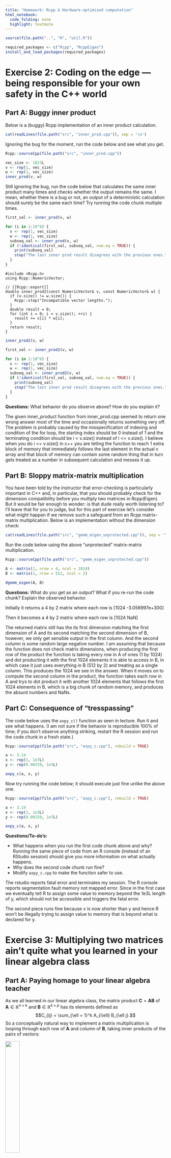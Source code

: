 ```yaml
---
title: "Homework: Rcpp & Hardware-optimized computation"
html_notebook:
  code_folding: none
  highlight: textmate
---
```


```r
source(file.path("..", "R", "util.R"))

required_packages <- c("Rcpp", "RcppEigen")
install_and_load_packages(required_packages)
```

# Exercise 2: Coding on the edge &mdash; being responsible for your own safety in the C++ world

## Part A: Buggy inner product

Below is a (buggy) Rcpp implementation of an inner product calculation. 

```r
cat(readLines(file.path("src", "inner_prod.cpp")), sep = '\n')
```

Ignoring the bug for the moment, run the code below and see what you get.

```r
Rcpp::sourceCpp(file.path("src", "inner_prod.cpp"))

vec_size <- 1023L
v <- rep(1, vec_size)
w <- rep(1, vec_size)
inner_prod(v, w)
```

Still ignoring the bug, run the code below that calculates the same inner product many times and checks whether the output remains the same.
I mean, whether there is a bug or not, an output of a deterministic calculation should surely be the same each time?
Try running the code chunk multiple times. 

```r
first_val <- inner_prod(v, w)

for (i in 1:10^6) {
  v <- rep(1, vec_size)
  w <- rep(1, vec_size)
  subseq_val <- inner_prod(v, w)
  if (!identical(first_val, subseq_val, num.eq = TRUE)) {
    print(subseq_val)
    stop("The last inner prod result disagrees with the previous ones.")
  }
}
```

```Rcpp
#include <Rcpp.h>
using Rcpp::NumericVector;

// [[Rcpp::export]]
double inner_prod2(const NumericVector& v, const NumericVector& w) {
  if (v.size() != w.size()) {
    Rcpp::stop("Incompatible vector lengths.");
  }
  double result = 0;
  for (int i = 0; i < v.size(); ++i) {
    result += v[i] * w[i];
  }
  return result;
}
```

```r
inner_prod2(v, w)
```

```r
first_val <- inner_prod2(v, w)

for (i in 1:10^6) {
  v <- rep(1, vec_size)
  w <- rep(1, vec_size)
  subseq_val <- inner_prod2(v, w)
  if (!identical(first_val, subseq_val, num.eq = TRUE)) {
    print(subseq_val)
    stop("The last inner prod result disagrees with the previous ones.")
  }
}
```


**Questions:**
What behavior do you observe above? How do you explain it?

The given inner_product function from inner_prod.cpp seemed to return one wrong answer most of the time and occasionally returns something very off. 
The problem is probably caused by the misspecification of indexing and condition of the for loop, the starting index should be 0 instead of 1 and the terminating condition should be i < v.size() instead of i <= v.size(). I believe when you do i <= v.size() in c++ you are telling the function to reach 1 extra block of memory that immediately follows the last element in the actual v array and that block of memory can contain some random thing that in turn gets treated as a number in subsequent calculation and messes it up.  


## Part B: Sloppy matrix-matrix multiplication

You have been told by the instructor that error-checking is particularly important in C++ and, in particular, that you should probably check for the dimension compatibility before you multiply two matrices in Rcpp(Eigen).
But it would be fair enough to wonder: is that dude really worth listening to?
I'll leave that for you to judge, but for this part of exercise let's consider what might happen if we remove such a safeguard from an Rcpp matrix-matrix multiplication.
Below is an implementation without the dimension check: 

```r
cat(readLines(file.path("src", "gemm_eigen_unprotected.cpp")), sep = '\n')
```

Run the code below using the above "unprotected" matrix-matrix multiplication.

```r
Rcpp::sourceCpp(file.path("src", "gemm_eigen_unprotected.cpp"))

A <- matrix(1, nrow = 4, ncol = 1024)
B <- matrix(1, nrow = 512, ncol = 2)

dgemm_eigen(A, B)
```

**Questions:**
What do you get as an output? What if you re-run the code chunk? Explain the observed behavior.

Initially it returns a 4 by 2 matrix where each row is [1024 -3.056997e+300]

Then it becomes a 4 by 2 matrix where each row is [1024 NaN]

The returned matrix still has the its first dimension matching the first dimension of A and its second matching the second dimension of B, however, we only get sensible output in the first column. And the second column is some random large negative number. I am assuming that because the function does not check matrix dimensions, when producing the first row of the product the function is taking every row in A of ones (1 by 1024) and dot producting it with the first 1024 elements it is able to access in B, in which case it just uses everything in B (512 by 2) and treating as a single column. This produces the 1024 we see in the answer. When it moves on to compute the second column in the product, the function takes each row in A and trys to dot product it with another 1024 elements that follows the first 1024 elements in B, which is a big chunk of random memory, and produces the absurd numbers and NaNs.  


## Part C: Consequence of "tresspassing"

The code below uses the `axpy_c()` function as seen in lecture.
Run it and see what happens. 
(I am not sure if the behavior is reproducible 100% of time; if you don't observe anything striking, restart the R session and run the code chunk in a fresh state.)

```r
Rcpp::sourceCpp(file.path("src", "axpy_c.cpp"), rebuild = TRUE)

a <- 3.14
x <- rep(1, 1e7L)
y <- rep(0.00159, 1e3L)

axpy_c(a, x, y)
```

Now try running the code below; it should execute just fine unlike the above one.

```r
Rcpp::sourceCpp(file.path("src", "axpy_c.cpp"), rebuild = TRUE)
```

```r
a <- 3.14
x <- rep(1, 1e3L)
y <- rep(0.00159, 1e7L)

axpy_c(a, x, y)
```

**Questions/To-do's:**

* What happens when you run the first code chunk above and why? 
Running the same piece of code from an R console (instead of an RStudio session) should give you more information on what actually happens.
* Why does the second code chunk run fine?
* Modify `axpy_c.cpp` to make the function safer to use.

The rstudio reports fatal error and terminates my session. The R console reports segmentation fault memory not mapped error. Since in the first case we eventually tell R to assign some value to memory beyond the 1e3L length of y, which should not be accessible and triggers the fatal error. 

The second piece runs fine because x is now shorter than y and hence R won't be illegally trying to assign value to memory that is beyond what is declared for y. 


# Exercise 3: Multiplying two matrices ain't quite what you learned in your linear algebra class

## Part A: Paying homage to your linear algebra teacher

As we all learned in our linear algebra class, the matrix product $\boldsymbol{C} = \boldsymbol{A} \boldsymbol{B}$ of $\boldsymbol{A} \in \mathbb{R}^{n \times k}$ and $\boldsymbol{B} \in \mathbb{R}^{k \times p}$ has its elements defined as
$$C_{ij} = \sum_{\ell = 1}^k A_{i\ell} B_{\ell j}.$$
So a conceptually natural way to implement a matrix multiplication is looping through each row of $\boldsymbol{A}$ and column of $\boldsymbol{B}$, taking inner products of the pairs of vectors:

![](figure/matrix_multi_via_row_col_dot.gif){width=30%}

Implement a matrix-matrix multiplication based on this approach as `row_col_dot_matmat` using the starter code provided in the `matmat.cpp` file.
Then check that its output agrees with the base R matrix multiplication.

```r
Rcpp::sourceCpp(file.path("src", "matmat.cpp"))
```

```r
n_row_out <- 1024L
n_inner <- 2048L
n_col_out <- 512L
A <- matrix(rnorm(n_row_out * n_inner), nrow = n_row_out, ncol = n_inner)
B <- matrix(rnorm(n_inner * n_col_out), nrow = n_inner, ncol = n_col_out)
```

```r
# Check the output of `row_col_dot_matmat`
product_row_orr <- row_col_dot_matmat(A, B)
```

```r
all(product_row_orr == A %*% B)
```

## Part B: Going one step beyond your linear algebra class

We now consider an alternative approach to matrix-matrix multiplications, noting that we can think of a matrix product $\boldsymbol{A} \cdot \boldsymbol{B}$ as each column of $\boldsymbol{B}$ multiplied by $\boldsymbol{A}$:
$$\boldsymbol{A} \cdot \boldsymbol{B} = \big[ \, \boldsymbol{A} \boldsymbol{b}_1 \, | \, \ldots \, | \, \boldsymbol{A} \boldsymbol{b}_p \, \big].$$
Recalling from lecture that "column-oriented" matrix-vector multiplication is more efficient than "row-oriented" one for R matrices, implement `col_oriented_matmat` (in `matmat.cpp`) that loops through each column of $\boldsymbol{B}$ applying the column-oriented matrix-vector multiplication.
Then compare performances of `row_col_dot_matmat` and `col_oriented_matmat` (but only after you test your column-oriented implementation).
Which one is faster and why?

```r
Rcpp::sourceCpp(file.path("src", "matmat.cpp"))
```

```r
# Check and benchmark
product_col_orr <- col_oriented_matmat(A, B)
```

```r
all(product_col_orr == A %*% B)
```

```r
library(microbenchmark)
bench::mark(
  row_col_dot_matmat(A, B)
)
```

```r
bench::mark(
  col_oriented_matmat(A, B)
)
```

Column oriented matrix multiplication is more than 40 times faster (median time 20.2s) than row oriented implementation (median time 538ms). In column oriented matrix we are access both A and B in a column by column fashion (multiply every value in first, second, third, ... column of A by the kth element first, second, third, row in B, summing up, and repeat for all k columns of B), we ensure that the data required for the next operation (one element below the current in column context) will more frequently be in CPU cache. Hence we reduce the chance of cache miss and allows CPU to do useful thing in most clock cycles. On the other hand, in row-oriented multiplication, often times the data needed for next operation will resideone column across, which increases the chance of cache miss and the CPU will have to idle for long durations to wait for that data to be cached. Hence column oriented matrix multiplication is faster. 

Also compare with performance of the matrix-matrix multiplication via `%*%` in R, which uses whatever the BLAS library your R was configured with.
(You can find out which BLAS library R is using via `sessionInfo()` or `extSoftVersion()`.) 

```r
bench::mark(
  A %*% B
)
```

The speed of base R (508ms) is comparable to that of column oriented matrix muliplication in Rcpp. 

When benchmarking alternative implementations (or alternative algorithms, more generally), keep in mind that the relative performance depends significantly on the size of a test problem.
It is important, therefore, to benchmark your implementation/algorithm on problems of realistic size. 
See the benchmark results of linear algebra libraries from [the Eigen development team](https://eigen.tuxfamily.org/index.php?title=Benchmark) and the results under "Gcbd benchmark" in [this github repository](https://github.com/andre-wojtowicz/blas-benchmarks), for example.


## Part C: Doing it the right way

Part A & B are meant to get you some practice writing Rcpp code and to illustrate how much an algorithm's performance depends on whether or not it respects an underlying representation of data.
Neither of the approaches we've discussed, however, is the most effective way to multiply two matrices on modern hardware.

Dedicated linear algebra libraries typically deploy _blocking_, dividing the matrices $\boldsymbol{A}$ and $\boldsymbol{B}$ into sub-matrices of appropriate size and carrying out multiplications block-wise.
This approach is designed to minimize the data motion between CPU and RAM by re-using the same pieces of data as much as possible once they travel all the way from RAM to L1 cache.
In practice, we of course shouldn't try to implement, let alone optimize, an operation ourselves when there already are efficient software libraries available.
(But, if you are interested in learning more about how the optimized matrix multiplication works, Sec 1.5.4. of Golub and Van Loan (2013) is a good place to start. Also, I found nice lecture slides on this topic [here](https://cs.brown.edu/courses/cs033/lecture/18cacheX.pdf).)

### Rcpp, Eigen, and compiler options
With the interface provided by RcppEigen, the C++ linear algebra library [Eigen](https://eigen.tuxfamily.org/) is one obvious choice for dealing with computationally intensive numerical linear algebra tasks in R.
But the optimized C++ code provided by Eigen is _only one part of the equation_:
in order to achieve the best performance, we have to provide appropriate instructions to the compilers on how to translate the C++ code into machine code specific to each hardware and operating system.
These instructions are given in terms of _compiler flags_. 
I am far from an expert on compiler flags, so the rest of discussion is accurate only to the best of my knowledge 
&mdash; let me know if you find out any part of it to be inaccurate.

Rcpp by default applies the level 2 optimization via flag `-O2` when compiling your Rcpp code.
This flag is a shorthand for turning on a collection of more specific flags and generally leads to efficient machine code without any major drawbacks.
I've been told that the more aggressive level 3 optimization via `-O3` can sometimes hurt performance or even break things.
Which specific flags `-O2` activates to some extent depends on which (version of) compiler you are using;
you can for example see a list of optimizations turned on through the `-O2` flag by the latest GCC version 
[here](https://gcc.gnu.org/onlinedocs/gcc/Optimize-Options.html).
Generally speaking, the level 2 optimization misses some of the important optimization opportunities for scientific computation, such as fused multiply-add (FMA) and AVX's 256-bit vectorized operation discussed in class.
SSE's 128-bit vectorization seems to be activated by `-O2` with Clang 12.0.0, but I am not sure how to confirm it and [their documentation is not particularly helpful](https://clang.llvm.org/docs/CommandGuide/clang.html#cmdoption-o0).

In compiling Rcpp code, you can turn on and off these additional options by modifying the R version of a [Makefile](https://en.wikipedia.org/wiki/Make_(software)#Makefiles) called `Makevars` and `Makevars.win` for Unix and Windows respectively. 
To specify the compiler options for a specific R package, you can place such an Makevars file under the `src/` directory.
To specify the global options that affect all Rcpp code compilations on your computer, you can edit the Makevars file at the location given by `tools::makevars_user()`, which is typically `~/.R/Makevars` in Unix.
For example, to turn on AVX and FMA, you would add a line `CXXFLAGS += -mavx -mfma` in the Makevars file; 
to turn off SSE, you woud add `CXXFLAGS += -mno-sse`.
You can read more about the role of Makevars files [here](https://stackoverflow.com/questions/43597632/understanding-the-contents-of-the-makevars-file-in-r-macros-variables-r-ma).

**To-do's:**
Using the `dgemm_eigen()` function from lecture, compare the performances of Eigen's and your custom matrix-matrix multiplication compiled under different optimization options.
Selectively turn on and off SSE, AVX, and FMA to see how each option affects the performances. 
(SSE should be turned on by `-O2` unless explicitly turned off, but if `-mno-sse` makes no performance difference, then try `-msse` or `-msse4`.)
Finally, turn on both AVX and FMA and check the resulting performances.
Report what you find.

```r
# Import `dgemm_eigen()` from lecture
Rcpp::sourceCpp(file.path("..", "lecture", "src", "gemm_eigen.cpp"))
```

```r
# Benchmark
bench::mark(
  dgemm_eigen(A, B)
)
```

I was having issues trying to get Makevars.win to work on my windows environment, so I performed this portion on a JHPCE unit. 
With no compiler option specified, the time was 643 ms
With only mavx turned on, time was 140ms 
With only mfma turned on, time was 73.7ms 
With only msse turned off, time was 282ms
With both mfma and mavx, the time was 79.1ms
With both mfma and mavx on and msse off, the time was 115ms

All benchmarks vary slightly when you run them repeatedly. 
